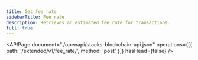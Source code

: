 ```yaml
---
title: Get fee rate
sidebarTitle: Fee rate
description: Retrieves an estimated fee rate for transactions.
full: true
---
```


<APIPage
  document="./openapi/stacks-blockchain-api.json"
  operations={[{ path: '/extended/v1/fee_rate/', method: 'post' }]}
  hasHead={false}
/>